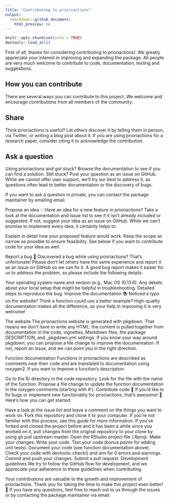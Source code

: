 ```yaml
---
title: "Contributing to prioriactions"
output:
  rmarkdown::github_document:
    html_preview: no
---
```


```r
knitr::opts_chunk$set(echo = TRUE)
devtools::load_all()
```
First of all, thanks for considering contributing to prioriactions!. We greatly appreciate your interest in improving and expanding the package. All people are very much welcome to contribute to code, documentation, testing and suggestions.

[repo]: https://github.com/prioriactions/prioriactions
[issues]: https://github.com/prioriactions/prioriactions/issues
[new_issue]: https://github.com/prioriactions/prioriactions/issues/new
[website]: https://prioriactions.net

## How you can contribute

There are several ways you can contribute to this project. We welcome and encourage contributions from all members of the community.

## Share

Think prioriactions is useful? Let others discover it by telling them in person, via Twitter, or writing a blog post about it. If you are using prioriactions for a research paper, consider citing it to acknowledge the contribution.

## Ask a question

Using prioriactions and got stuck? Browse the documentation to see if you can find a solution. Still stuck? Post your question as an issue on GitHub. While we cannot offer user support, we'll try our best to address it, as questions often lead to better documentation or the discovery of bugs.

If you want to ask a question in private, you can contact the package maintainer by emailing email.

Propose an idea 💡
Have an idea for a new feature in prioriactions? Take a look at the documentation and issue list to see if it isn't already included or suggested. If not, suggest your idea as an issue on GitHub. While we can't promise to implement every idea, it certainly helps to:

Explain in detail how your proposed feature would work.
Keep the scope as narrow as possible to ensure feasibility.
See below if you want to contribute code for your idea as well.

Report a bug 🐛
Discovered a bug while using prioriactions? That's unfortunate! Please don't let others have the same experience and report it as an issue on GitHub so we can fix it. A good bug report makes it easier for us to address the problem, so please include the following details:

Your operating system name and version (e.g., Mac OS 10.13.6).
Any details about your local setup that might be helpful in troubleshooting.
Detailed steps to reproduce the bug.
Improve the documentation 📚
Noticed a typo on the website? Think a function could use a better example? High-quality documentation makes all the difference, so your help in improving it is very welcome!

The website
The prioriactions website is generated with pkgdown. That means we don't have to write any HTML: the content is pulled together from documentation in the code, vignettes, Markdown files, the package DESCRIPTION, and _pkgdown.yml settings. If you know your way around pkgdown, you can propose a file change to improve the documentation. If not, report an issue, and we can point you in the right direction.

Function documentation
Functions in prioriactions are described as comments near their code and are translated to documentation using roxygen2. If you want to improve a function's description:

Go to the R/ directory in the code repository.
Look for the file with the name of the function.
Propose a file change to update the function documentation in the roxygen comments (starting with #').
Contribute code 📝
If you'd like to fix bugs or implement new functionality for prioriactions, that's awesome! 👏 Here's how you can get started:

Have a look at the issue list and leave a comment on the things you want to work on.
Fork this repository and clone it to your computer. If you're not familiar with this process, see this guide for more information.
If you've forked and cloned the project before and it has been a while since you worked on it, pull changes from the original repository to your clone by using git pull upstream master.
Open the RStudio project file (.Rproj).
Make your changes:
Write your code.
Test your code (bonus points for adding unit tests).
Document your code (see function documentation above).
Check your code with devtools::check() and aim for 0 errors and warnings.
Commit and push your changes.
Submit a pull request.
Development guidelines
We try to follow the GitHub flow for development, and we appreciate your adherence to these guidelines when contributing.

Your contributions are valuable to the growth and improvement of prioriactions. Thank you for taking the time to make this project even better! 🙏 If you have any questions, feel free to reach out to us through the issues or by contacting the package maintainer via email.
